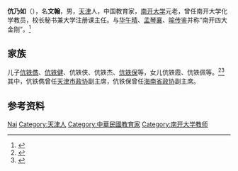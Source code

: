 '''伉乃如'''（{{bd|1890年||1947年|10月28日}}），名'''文翰'''，男，[[天津|天津]]人，中国教育家，[[南开大学|南开大学]]元老，曾任南开大学化学教员，校长秘书兼大学注册课主任。与[[华午晴|华午晴]]、[[孟琴襄|孟琴襄]]、[[喻传鉴|喻传鉴]]并称“南开四大金刚”。<ref>{{Cite web|title=宁恩承：我的南开大先生张伯苓|url=http://www.tsinghua.org.cn/publish/alumni/4000351/13726655.html|accessdate=2020-08-21|work=南开往事|archive-date=2019-12-08|archive-url=https://web.archive.org/web/20191208162651/http://www.tsinghua.org.cn/publish/alumni/4000351/13726655.html|dead-url=yes}}</ref>

== 家族 ==
儿子[[伉铁儁|伉铁儁]]、[[伉铁健|伉铁健]]、伉铁侠、伉铁杰、[[伉铁保|伉铁保]]等，女儿伉铁霞、伉铁佩等。<ref>{{Cite web|title=祖父伉乃如与周恩来亦师亦友|url=https://www.thepaper.cn/newsDetail_forward_8438249|accessdate=2020-08-21|work=世纪|author=伉大器|archive-date=2020-12-23|archive-url=https://web.archive.org/web/20201223134340/https://www.thepaper.cn/newsDetail_forward_8438249|dead-url=no}}</ref><ref>{{Cite web|title=周恩来曾参加“南开新剧团”：排剧时多扮演女角|url=http://www.chinanews.com/cul/2015/03-02/7093050.shtml|accessdate=2020-08-21|work=天津日报|archive-date=2020-12-23|archive-url=https://web.archive.org/web/20201223134326/http://www.chinanews.com/cul/2015/03-02/7093050.shtml|dead-url=no}}</ref>其中，伉铁儁曾任[[天津市政协|天津市政协]]副主席，伉铁保曾任[[海南省政协|海南省政协]]副主席。

== 参考资料 ==
{{reflist}}

{{中国人物小作品}}
{{南开系列学校}}

{{Authority control}}
{{DEFAULTSORT:Kang伉}}
[[Category:伉姓|Nai]]
[[Category:天津人|Category:天津人]]
[[Category:中華民國教育家|Category:中華民國教育家]]
[[Category:南开大学教师|Category:南开大学教师]]